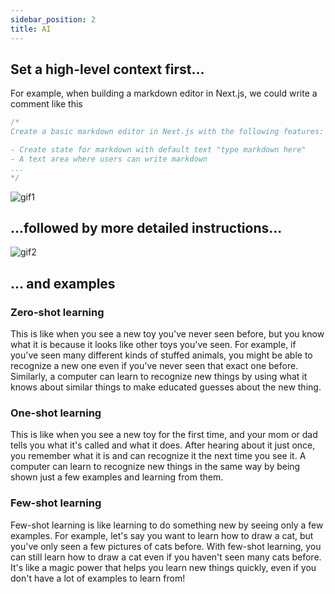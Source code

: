 ```yaml
---
sidebar_position: 2
title: AI
---
```


## Set a high-level context first...

For example, when building a markdown editor in Next.js, we could write a comment like this

```jsx
/*
Create a basic markdown editor in Next.js with the following features:

- Create state for markdown with default text "type markdown here"
- A text area where users can write markdown
...
*/
```

![gif1](https://github.blog/wp-content/uploads/2023/06/245577032-c1ee10ef-3c24-458d-94af-8408484a1ee0.gif)

## ...followed by more detailed instructions...

![gif2](https://github.blog/wp-content/uploads/2023/06/245886121-885cc0ed-97c2-4b25-be74-02e7b34711a7.gif)

## ... and examples

### Zero-shot learning

This is like when you see a new toy you've never seen before, but you know what it is because it looks like other toys you've seen. For example, if you've seen many different kinds of stuffed animals, you might be able to recognize a new one even if you've never seen that exact one before. Similarly, a computer can learn to recognize new things by using what it knows about similar things to make educated guesses about the new thing.

### One-shot learning

This is like when you see a new toy for the first time, and your mom or dad tells you what it's called and what it does. After hearing about it just once, you remember what it is and can recognize it the next time you see it. A computer can learn to recognize new things in the same way by being shown just a few examples and learning from them.

### Few-shot learning

Few-shot learning is like learning to do something new by seeing only a few examples. For example, let's say you want to learn how to draw a cat, but you've only seen a few pictures of cats before. With few-shot learning, you can still learn how to draw a cat even if you haven't seen many cats before. It's like a magic power that helps you learn new things quickly, even if you don't have a lot of examples to learn from!
